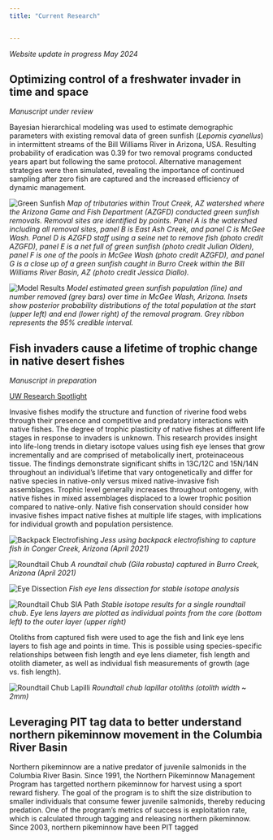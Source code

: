 ```yaml
---
title: "Current Research"

    
---
```


*Website update in progress May 2024*


## Optimizing control of a freshwater invader in time and space
*Manuscript under review*

Bayesian hierarchical modeling was used to estimate demographic parameters with existing removal data of green sunfish (*Lepomis cyanellus*) in intermittent streams of the Bill Williams River in Arizona, USA. Resulting probability of eradication was 0.39 for two removal programs conducted years apart but following the same protocol. Alternative management strategies were then simulated, revealing the importance of continued sampling after zero fish are captured and the increased efficiency of dynamic management. 

![](images/green-sunfish-map.png "Green Sunfish")
*Map of tributaries within Trout Creek, AZ watershed where the Arizona Game and Fish Department (AZGFD) conducted green sunfish removals. Removal sites are identified by points. Panel A is the watershed including all removal sites, panel B is East Ash Creek, and panel C is McGee Wash. Panel D is AZGFD staff using a seine net to remove fish (photo credit AZGFD), panel E is a net full of green sunfish (photo credit Julian Olden), panel F is one of the pools in McGee Wash (photo credit AZGFD), and panel G is a close up of a green sunfish caught in Burro Creek within the Bill Williams River Basin, AZ (photo credit Jessica Diallo).*

![](images/MGW-model.png "Model Results")
*Model estimated green sunfish population (line) and number removed (grey bars) over time in McGee Wash, Arizona. Insets show posterior probability distributions of the total population at the start (upper left) and end (lower right) of the removal program. Grey ribbon represents the 95% credible interval.*


## Fish invaders cause a lifetime of trophic change in native desert fishes
*Manuscript in preparation*

[UW Research Spotlight](https://fish.uw.edu/2024/01/taking-a-deeper-look-using-fish-eye-lenses-to-explore-invasive-fish-impacts-on-native-fish-communities/)

Invasive fishes modify the structure and function of riverine food webs through their presence and competitive and predatory interactions with native fishes. The degree of trophic plasticity of native fishes at different life stages in response to invaders is unknown. This research provides insight into life-long trends in dietary isotope values using fish eye lenses that grow incrementally and are comprised of metabolically inert, proteinaceous tissue. The findings demonstrate significant shifts in 13C/12C and 15N/14N throughout an individual’s lifetime that vary ontogenetically and differ for native species in native-only versus mixed native-invasive fish assemblages. Trophic level generally increases throughout ontogeny, with native fishes in mixed assemblages displaced to a lower trophic position compared to native-only. Native fish conservation should consider how invasive fishes impact native fishes at multiple life stages, with implications for individual growth and population persistence.

![](images/BPEF_Jess.jpeg "Backpack Electrofishing")
*Jess using backpack electrofishing to capture fish in Conger Creek, Arizona (April 2021)*

![](images/roundtail-chub.jpg "Roundtail Chub")
*A roundtail chub (Gila robusta) captured in Burro Creek, Arizona (April 2021)*

![](images/eye-peeling_pic.jpg "Eye Dissection")
*Fish eye lens dissection for stable isotope analysis*


![](images/roundtail-chub-SIA-path.png "Roundtail Chub SIA Path")
*Stable isotope results for a single roundtail chub. Eye lens layers are plotted as individual points from the core (bottom left) to the outer layer (upper right)*


Otoliths from captured fish were used to age the fish and link eye lens layers to fish age and points in time. This is possible using species-specific relationships between fish length and eye lens diameter, fish length and otolith diameter, as well as individual fish measurements of growth (age vs. fish length).


![](images/BU-1-GIRO-02.jpg "Roundtail Chub Lapilli")
*Roundtail chub lapillar otoliths (otolith width ~ 2mm)*


## Leveraging PIT tag data to better understand northern pikeminnow movement in the Columbia River Basin

Northern pikeminnow are a native predator of juvenile salmonids in the Columbia River Basin. Since 1991, the Northern Pikeminnow Management Program has targetted northern pikeminnow for harvest using a sport reward fishery. The goal of the program is to shift the size distribution to smaller individuals that consume fewer juvenile salmonids, thereby reducing predation. One of the program's metrics of success is exploitation rate, which is calculated through tagging and releasing northern pikeminnow. Since 2003, northern pikeminnow have been PIT tagged 

